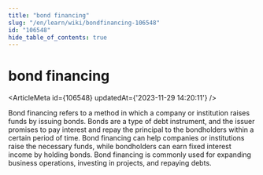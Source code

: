 ```yaml
---
title: "bond financing"
slug: "/en/learn/wiki/bondfinancing-106548"
id: "106548"
hide_table_of_contents: true
---
```



<Breadcrumbs current="bond financing" />

# bond financing

<ArticleMeta id={106548} updatedAt={'2023-11-29 14:20:11'} />
<div className='border-solid border-b border-t-0 my-4 border-[var(--ifm-color-gray-300)]' />

Bond financing refers to a method in which a company or institution raises funds by issuing bonds. Bonds are a type of debt instrument, and the issuer promises to pay interest and repay the principal to the bondholders within a certain period of time. Bond financing can help companies or institutions raise the necessary funds, while bondholders can earn fixed interest income by holding bonds. Bond financing is commonly used for expanding business operations, investing in projects, and repaying debts.
